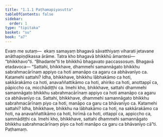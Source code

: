```yaml
---
title: "1.1.1 Paṭhamapiyasutta"
tableOfContents: false
sidebar:
  order: 1
type: "tipitaka"
basket: "su"
book: "a7"
---
```



<DynamicBreadcrumb />

<Division number="1" book="a7" bookNo="16" page="395">

<Paragraph number="2" book="a7">
Evaṃ me sutaṃ—  ekaṃ samayaṃ bhagavā sāvatthiyaṃ viharati jetavane anāthapiṇḍikassa ārāme. Tatra kho bhagavā bhikkhū āmantesi—  “bhikkhavo”ti. “Bhadante”ti te bhikkhū bhagavato paccassosuṃ. Bhagavā etadavoca—
</Paragraph>

<Paragraph number="3" book="a7">
“Sattahi, bhikkhave, dhammehi samannāgato bhikkhu sabrahmacārīnaṃ appiyo ca hoti amanāpo ca agaru ca abhāvanīyo ca. Katamehi sattahi? Idha, bhikkhave, bhikkhu lābhakāmo ca hoti, sakkārakāmo ca hoti, anavaññattikāmo ca hoti, ahiriko ca hoti, anottappī ca, pāpiccho ca, micchādiṭṭhi ca. Imehi kho, bhikkhave, sattahi dhammehi samannāgato bhikkhu sabrahmacārīnaṃ appiyo ca hoti amanāpo ca agaru ca abhāvanīyo ca.
</Paragraph>

<Paragraph number="4" book="a7">
Sattahi, bhikkhave, dhammehi samannāgato bhikkhu sabrahmacārīnaṃ piyo ca hoti, manāpo ca garu ca bhāvanīyo ca. Katamehi sattahi? Idha, bhikkhave, bhikkhu na lābhakāmo ca hoti, na sakkārakāmo ca hoti, na anavaññattikāmo ca hoti, hirīmā ca hoti, ottappī ca, appiccho ca, sammādiṭṭhi ca. Imehi kho, bhikkhave, sattahi dhammehi samannāgato bhikkhu sabrahmacārīnaṃ piyo ca hoti manāpo ca garu ca bhāvanīyo cā”ti.

</Paragraph>
</Division>

<Paragraph number="5" type="center" book="a7">
Paṭhamaṃ.
</Paragraph>